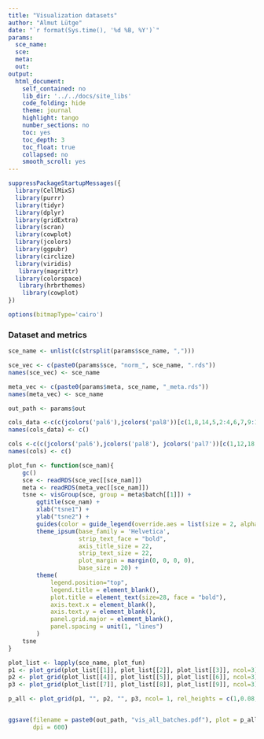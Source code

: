 ```yaml
---
title: "Visualization datasets"
author: "Almut Lütge"
date: "`r format(Sys.time(), '%d %B, %Y')`"
params:
  sce_name:
  sce:
  meta:
  out:
output:
  html_document:
    self_contained: no
    lib_dir: '../../docs/site_libs'
    code_folding: hide
    theme: journal
    highlight: tango
    number_sections: no
    toc: yes
    toc_depth: 3
    toc_float: true
    collapsed: no
    smooth_scroll: yes
---
```



```r
suppressPackageStartupMessages({
  library(CellMixS)
  library(purrr)
  library(tidyr)
  library(dplyr)
  library(gridExtra)
  library(scran)
  library(cowplot)
  library(jcolors)
  library(ggpubr)
  library(circlize)
  library(viridis)
   library(magrittr)
  library(colorspace)
   library(hrbrthemes)
    library(cowplot)
})

options(bitmapType='cairo')
```


### Dataset and metrics
```r
sce_name <- unlist(c(strsplit(params$sce_name, ",")))

sce_vec <- c(paste0(params$sce, "norm_", sce_name, ".rds"))
names(sce_vec) <- sce_name

meta_vec <- c(paste0(params$meta, sce_name, "_meta.rds"))
names(meta_vec) <- sce_name

out_path <- params$out

cols_data <-c(c(jcolors('pal6'),jcolors('pal8'))[c(1,8,14,5,2:4,6,7,9:13,15:20)],jcolors('pal4'))
names(cols_data) <- c()

cols <-c(c(jcolors('pal6'),jcolors('pal8'), jcolors('pal7'))[c(1,12,18,25,27,2,4,7,3,6,8,14,9,20)],jcolors('pal4'))
names(cols) <- c()
```

```r

plot_fun <- function(sce_nam){
    gc()
    sce <- readRDS(sce_vec[[sce_nam]])
    meta <- readRDS(meta_vec[[sce_nam]])
    tsne <- visGroup(sce, group = meta$batch[[1]]) +
        ggtitle(sce_nam) +
        xlab("tsne1") +
        ylab("tsne2") +
        guides(color = guide_legend(override.aes = list(size = 2, alpha = 1))) +
        theme_ipsum(base_family = 'Helvetica',
                    strip_text_face = "bold",
                    axis_title_size = 22,
                    strip_text_size = 22,
                    plot_margin = margin(0, 0, 0, 0),
                    base_size = 20) +
        theme(
            legend.position="top",
            legend.title = element_blank(),
            plot.title = element_text(size=28, face = "bold"),
            axis.text.x = element_blank(),
            axis.text.y = element_blank(),
            panel.grid.major = element_blank(),
            panel.spacing = unit(1, "lines")
        )
    tsne
}

plot_list <- lapply(sce_name, plot_fun)
p1 <- plot_grid(plot_list[[1]], plot_list[[2]], plot_list[[3]], ncol=3)
p2 <- plot_grid(plot_list[[4]], plot_list[[5]], plot_list[[6]], ncol=3)
p3 <- plot_grid(plot_list[[7]], plot_list[[8]], plot_list[[9]], ncol=3)

p_all <- plot_grid(p1, "", p2, "", p3, ncol= 1, rel_heights = c(1,0.08,1,0.08,1) )#plotlist = plot_list, ncol = 3, labels = c("A", "B", "C", "D", "E", "F", "G", "H", "I"), label_size = 25)


ggsave(filename = paste0(out_path, "vis_all_batches.pdf"), plot = p_all,
       dpi = 600)
```

